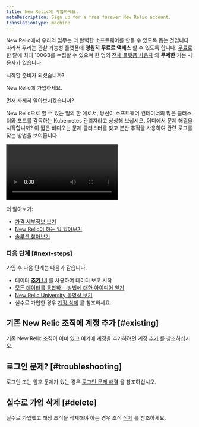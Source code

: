 ```yaml
---
title: New Relic에 가입하세요.
metaDescription: Sign up for a free forever New Relic account.
translationType: machine
---
```


New Relic에서 우리의 임무는 더 완벽한 소프트웨어를 만들 수 있도록 돕는 것입니다. 따라서 우리는 관찰 가능성 플랫폼에 **영원히** **무료로 액세스** 할 수 있도록 합니다. [무료로](/docs/accounts/accounts-billing/new-relic-one-pricing-billing/new-relic-one-pricing-billing/#free) 한 달에 최대 100GB를 수집할 수 있으며 한 명의 [전체 플랫폼 사용자](/docs/accounts/accounts-billing/new-relic-one-user-management/user-type) 와 **무제한** 기본 사용자가 있습니다.

시작할 준비가 되셨습니까?

<ButtonGroup>
  <ButtonLink
    role="button"
    to="https://newrelic.com/signup"
    variant="primary"
  >
    New Relic에 가입하세요.
  </ButtonLink>
</ButtonGroup>

먼저 자세히 알아보시겠습니까?

New Relic으로 할 수 있는 일의 한 예로서, 당신이 소프트웨어 컨테이너의 많은 클러스터와 포드를 감독하는 Kubernetes 관리자라고 상상해 보십시오. 어디에서 문제 해결을 시작합니까? 이 짧은 비디오는 문제 클러스터를 찾고 분산 추적을 사용하여 관련 로그를 찾는 방법을 보여줍니다.

<Video
  type="wistia"
  id="hytv3kad74"
/>

더 알아보기:

* [가격 세부정보 보기](https://newrelic.com/pricing)
* [New Relic이 하는 일 알아보기](https://docs.newrelic.com/docs/using-new-relic/welcome-new-relic/get-started/introduction-new-relic#get-started-now)
* [솔루션 찾아보기](https://newrelic.com/instant-observability/)

### 다음 단계 [#next-steps]

가입 후 다음 단계는 다음과 같습니다.

* 데이터 [**추가** UI](https://one.newrelic.com/launcher/nr1-core.settings) 를 사용하여 데이터 보고 시작
* [모든 데이터를 통합하는 방법에 대한 아이디어 얻기](/docs/using-new-relic/welcome-new-relic/get-started/introduction-new-relic/#bring-your-data)
* [New Relic University 동영상 보기](https://learn.newrelic.com/)
* 실수로 가입한 경우 [계정 삭제](/docs/accounts/accounts-billing/account-setup/downgradecancel-account/#cancel-unused-org) 를 참조하세요.

## 기존 New Relic 조직에 계정 추가 [#existing]

기존 New Relic 조직이 이미 있고 여기에 계정을 추가하려면 계정 [추가](/docs/accounts/accounts-billing/account-structure/add-accounts) 를 참조하십시오.

## 로그인 문제? [#troubleshooting]

로그인 또는 암호 문제가 있는 경우 [로그인 문제 해결](/docs/accounts/install-new-relic/account-setup/troubleshoot-password-email-address-login-problems) 을 참조하십시오.

## 실수로 가입 삭제 [#delete]

실수로 가입했고 해당 조직을 삭제해야 하는 경우 조직 [삭제](/docs/accounts/accounts-billing/account-setup/downgradecancel-account/#cancel-unused-org) 를 참조하세요.